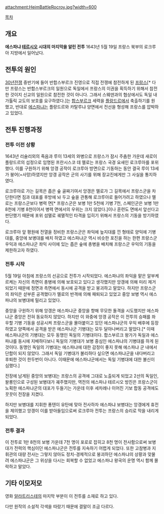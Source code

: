 attachment:HeimBattleRocroy.jpg?width=600

[[목차]]
== 개요 ==
'''에스파냐 [[테르시오]] 시대의 마지막을 알린 전투''' 1643년 5월 19일 프랑스 북부의 로크루아 지방에서 일어났다.

== 전투의 원인 ==
[[30년전쟁]] 중반기에 들어 반합스부르크 진영으로 직접 전쟁에 참전하게 된 [[프랑스]][* 다만 프랑스는 반합스부르크의 일원으로 독일에서 프랑스의 이권을 획득하기 위해서 참전한 것이지 신교의 일원으로 참전한 것이 아니다. 그래서 스웨덴과의 협상에서도 독일 내 가톨릭 교도의 보호를 요구하였다.]는 [[합스부르크]] 세력을 [[플랑드르]]에서 축출하기를 원했고, 반대로 [[에스파냐]]는 플랑드르와 카탈루냐 양면에서 전선을 형성해 프랑스를 압박하고 있었다.

== 전투 진행과정 ==
=== 전투 이전 상황 ===
1643년 리슐리외의 죽음과 루이 13세의 와병으로 프랑스가 잠시 주춤한 가운데 새로이 플랑드르의 섭정으로 임명된 프란시스코 데 멜로는 프랑스 국경 요새인 로크루아를 포위했다. 이를 구원하기 위해 앙갱 공작이 로크루아 방면으로 기동하는 동안 결국 루이 13세가 붕어(=사망)하였지만 앙갱 공작은 군의 사기를 위해 장교진에게만 그 사실을 통지하였다.

로크루아로 가는 길목은 좁은 숲 골짜기여서 앙갱은 멜로가 그 길목에서 프랑스군을 차단한다면 짐과 대포를 후방에 놔 두고 숲을 관통해 로크루아로 들어가려고 하였으나 멜로는 프랑스군보다 병력 면[* 프랑스군은 보병 1만 5천에 기병 7천, 스페인군은 보병 1만 8천에 기병 8천이어서 병력 면에서의 우위는 크지 않았다.]이나 훈련도 면에서 앞선다고 판단했기 때문에 포위 섬멸로 궤멸적인 타격을 입히기 위해서 프랑스의 기동을 방기하였다.

로크루아 앞 평원에 전열을 정비한 프랑스군은 좌익에 늪지대를 낀 형태로 양익에 기병대를, 중앙에 보병대를 배치 하였고 에스파냐군 역시 비슷한 포진을 하는 한편 프랑스군 우익과 에스파냐군 좌익 사이에 있는 좁은 숲에 총병을 배치해 프랑스군 우익의 기동을 제한하고자 하였다.

=== 전투 시작 ===
5월 19일 아침에 프랑스의 선공으로 전투가 시작되었다. 에스파냐의 좌익을 맡은 알부케르케는 자신의 측면이 총병에 의해 보호되고 있다고 생각했지만 앙갱에 의해 미리 제거되었기 때문에 정면과 측면에서 동시에 공격을 받고 붕괴하고 말았다. 하지만 프랑스군의 좌익은 섣부른 공격했다가 멜로의 반격에 의해 패퇴되고 있었고 중앙 보병 역시 에스파냐의 보병대에 밀리고 있었다.

중앙을 구원하기 위해 앙갱은 에스파냐군 중앙을 향해 무모한 돌격을 시도했지만 에스파냐군 중앙은 전혀 동요하지 않았다. 하지만 이 와중에 앙갱 공작은 이 전투의 승패를 좌우할 기병 기동을 성공시켜 프랑스군을 몰아붙이고 있던 에스파냐군의 우익 배후에 등장하였고 양쪽에서 공격을 받은 에스파냐군 기병대는 모두 달아나버리고 말았다.[* 이때 에스파냐군의 기병대는 모두 동맹인 독일의 기병대이다. 합스부르크 왕가가 독일과 에스파냐를 동시에 지배하다보니 독일의 기병대가 보병 중심인 에스파냐의 기병대를 하게 된것이다. 동맹인 독일의 기병대는 에스파냐에 대한 감정이 좋지 못해 에스파냐 군 내에서 단합이 되지 않았다. 그래서 독일 기병대가 불리하다 싶으면 에스파냐군을 내다버리고 후퇴한 것이 한두번이 아니다. 이때문에 에스파냐군에서는 독일 기병대에 대한 불신이 심했다.]  

전장에 남게된 중앙의 보병대는 프랑스의 공격에 그대로 노출되게 되었고 2선의 독일인, 왈롱인으로 구성된 보병대가 궤주했지만, 역전의 에스파냐 테르시오 방진은 프랑스군이 노획한 에스파냐군의 대포가 두들기는 가운데 이후 세차례나 이어진 기보 합동 공격에도 꿋꿋이 전장을 지켰다.

하지만 보병대를 지휘한 퐁텐이 유탄에 맞아 전사하자 에스파냐 보병대는 앙갱에게 휴전을 제의했고 앙갱이 이를 받아들임으로써 로크루아 전투는 프랑스의 승리로 막을 내리게 되었다.


=== 전투 결과 ===
이 전투로 1만 8천의 보병 가운데 7천 명이 포로로 잡히고 8천 명이 전사함으로써 보병대가 전력의 핵심이던 에스파냐군은 전투를 지속하기 어렵게 되었다. 또한 고참병과 지휘관의 대량 전사는 그렇지 않아도 정치-경제적으로 붕괴하던 에스파냐의 상황과 맞물려 에스파냐군은 그 위상을 다시는 회복할 수 없었고 에스파냐 왕국의 운명 역시 함께 몰락하고 말았다.

== 기타 이모저모 ==
영화 [[알라트리스테]]의 마지막 부분이 이 전투를 소재로 하고 있다.

{{{#!html
<iframe width="560" height="315" src="http://www.youtube.com/embed/dMEnBHef96c?rel=0" frameborder="0" allowfullscreen></iframe>
}}}

다만 원작의 소설적 각색을 따랐기 때문에 결말이 조금 다르다. 
